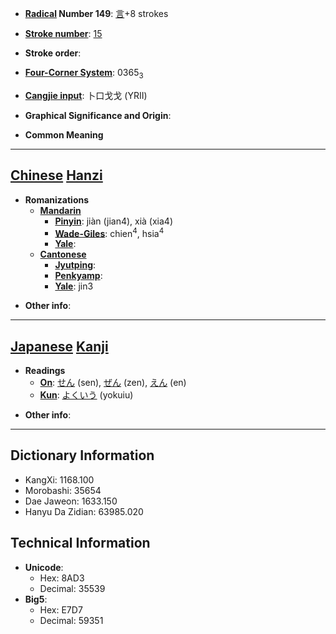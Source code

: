* '''[[Wiktionary:Chinese radical index| Radical]] Number 149''': [[Wiktionary:Chinese radical index 言|言]]+8 strokes

* '''[[Wiktionary:Chinese total strokes index|Stroke number]]''': [[Wiktionary:Chinese total strokes index 15|15]]

* '''Stroke order''': 

* '''[[Wiktionary:Chinese four corner index|Four-Corner System]]''': 0365<sub>3</sub>

* '''[[Wiktionary:Chinese Cangjie index|Cangjie input]]''': 卜口戈戈 (YRII)

* '''Graphical Significance and Origin''': 

* '''Common Meaning'''

----

== [[Chinese]] [[Hanzi]] ==

* '''Romanizations'''
** '''[[Mandarin]]'''
*** '''[[Pinyin]]''': jiàn (jian4), xià (xia4)
*** '''[[Wade-Giles]]''': chien<sup>4</sup>, hsia<sup>4</sup>
*** '''[[Yale]]''': 
** '''[[Cantonese]]'''
*** '''[[Jyutping]]''':
*** '''[[Penkyamp]]''': 
*** '''[[Yale]]''': jin3

* '''Other info''': 

----

== [[Japanese]] [[Kanji]] ==

* '''Readings'''
** '''[[On]]''': [[せん]] (sen), [[ぜん]] (zen), [[えん]] (en)
** '''[[Kun]]''': [[よくいう]] (yokuiu)

* '''Other info''':  

----

== Dictionary Information ==

* KangXi: 1168.100
* Morobashi: 35654
* Dae Jaweon: 1633.150
* Hanyu Da Zidian: 63985.020

== Technical Information ==

* '''Unicode''':
** Hex: 8AD3
** Decimal: 35539
* '''Big5''':
** Hex: E7D7
** Decimal: 59351